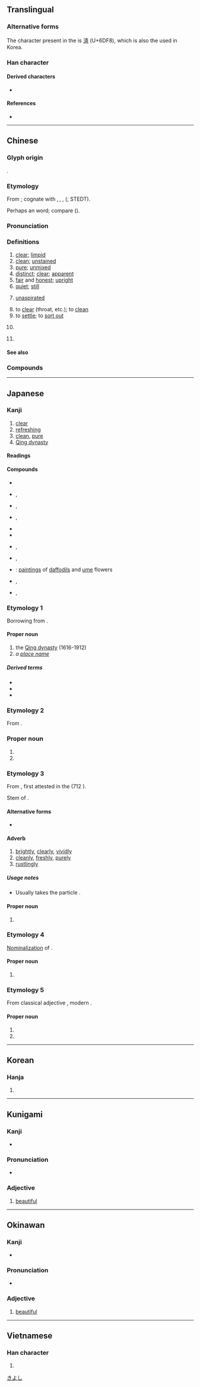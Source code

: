 {{also|淸}}
{{character info/new}}
==Translingual==
{{stroke order|strokes=11}}
{{stroke order|type=jbw|strokes=11}}

===Alternative forms===
The character present in the {{w|Kangxi dictionary}} is [[淸]] (U+6DF8), which is also the {{w|Hanja|form}} used in Korea.

===Han character===
{{Han char|rn=85|rad=水|as=08|sn=11|four=35127|canj=EQMB|ids=⿰氵青(GHTJV)}}

====Derived characters====
* {{l|mul|[[蔳]], [[𢴆]], [[𤂅]], [[𪸃]], [[𬈚]], [[𬈴]], [[𤄯]], [[𠑴]]}}

====References====
* {{Han ref|kx=0633.371|dkj=17695|dj=1038.010|hdz=31637.110|uh=6E05|ud=28165|bh=B24D|bd=45645}}

----

==Chinese==
{{zh-forms|alt=淸}}
{{zh-wp|zh:清朝|zh:清姓}}

===Glyph origin===
{{Han etym}}
{{Han compound|水|青|alt1=氵|c1=s|c2=p|t1=water|ls=psc}}.

===Etymology===
From {{inh|zh|sit-pro|*(t)s(j)aŋ||clear; pure; clean}}; cognate with {{cog|bo|གཙང||clean; pure}}, {{cog|lus|thiang||to be clear; to be clean; to be pure}}, {{cog|qxs||ɕó}}, {{cog|duu|cangma|'''cang'''ma|clean}} ({{zh-ref|Schuessler, 2007}}; STEDT).

Perhaps an {{w|Mainland Southeast Asia linguistic area|areal}} word; compare {{cog|mkh-pro|*caŋ||to glitter}} ({{zh-ref|Schuessler, 2007}}).

===Pronunciation===
{{zh-pron
|m=qīng
|m-s=
|c=cing1
|c-t=
|g=
|h=pfs=chhîn/chhiâng;gd=qin1/qiang1
|j=
|mb=chéng
|md=chĭng/chiăng
|md_note=chĭng - literary; chiăng - vernacular (used in placenames, e.g. {{zh-l|*福清}})
|mn=chheng/xm,tp,kh,tn,hc,sx,yl,km,mg:chhiⁿ/qz,lk:chhuiⁿ/zz:chheⁿ/ml:chhiaⁿ
|mn_note=chheng - literary; chhiⁿ/chhuiⁿ/chheⁿ - vernacular (limited, e.g. {{zh-l|*清明}}); chhiaⁿ - vernacular (used in placenames, e.g. {{zh-l|*福清}})
|mn-t=cêng1
|w=1qin
|x=
|mc=y
|oc=y
|cat=a,pn
}}

===Definitions===
{{zh-hanzi}}

# [[clear]]; [[limpid]]
# [[clean]]; [[unstained]]
# [[pure]]; [[unmixed]]
# [[distinct]]; [[clear]]; [[apparent]]
# [[fair]] and [[honest]]; [[upright]]
# [[quiet]]; [[still]]
# {{lb|zh|phonetics}} [[unaspirated]]
# to [[clear]] (throat, etc.); to [[clean]]
# to [[settle]]; to [[sort out]]
# {{zh-div|朝}} {{w|Qing dynasty}}
# {{surname|lang=zh}}

====See also====
{{zh-Chinese dynasties}}

===Compounds===
{{zh-der|清白|清碧|清倉|清冊|清茶|清查|清產核資|清償|清場|清唱|清炒|清澈|清徹|清晨|清澄|清除|清楚|清醇|清脆|清單|清淡|清黨|清道|清道夫|清點|清燉|清芬|清風|清風兩袖|清福|清高|清稿|清歌|清官|清光|清規|清規戒律|清貴|清寒|清和|清還|清灰冷灶|清輝|清暉|清火|清寂|清減|清檢|清健|清剿|清繳|清教徒|清潔|清潔工|清結|清勁風|清淨|清靜|清君側|清俊|清峻|清口|清苦|清庫|清朗|清冷|清理|清麗|清廉|清涼|清涼油|清亮|清冽|清流|清美|清名|清明|清噴漆|清貧|清平|清漆|清奇|清綺|清氣|清訖|清淺|清欠|清秋|清癯|清曲|清趣|清泉|清熱|清潤|清掃|清瘦|清爽|清水牆|清水衙門|清算|清談|清湯|清湯寡水|清湯寡水兒|清甜|清通|清退|清婉|清晰|清晰度|清洗|清鮮|清閒|清香|清曉|清心|清新|清馨|清醒|清興|清秀|清雅|清揚|清樣|清恙|清野|清夜|清一色|清議|輕逸|清音|清瑩|清幽|清油|清遊|清越|清早|清湛|清賬|清真|清真教|清真寺|清蒸|清正|澄清|三清|不清不白|上清|寅清|冷灶清鍋|刑清|一清專案|不清|天高氣清|十清九濁|大清律|兩袖清風|上清童子|冷冷清清|俟河之清|大清會典|大清河|四清六活|冰清水冷|付清|山清水秀|冷清|妙舞清歌|弊絕風清|大清早|冰清|廓清|假撇清|巴寡婦清|冰清鬼冷|劃清|太清|堅壁清野|全清|六根清淨|不清不潔|大清早上|一清二白|天朗氣清|了清|大清早起|含糊不清|品格清高|免疫血清|天清氣朗|三清道觀|乾清宮/乾清宫|反清復明|區宇一清|不清不楚|一清二楚|出清|冷清清|冰清玉潤|冰清玉潔|劃清界線|倒清尊|一清如水|清風徐來|拋清|清室|神智不清|洌清|清狂|清酌庶饈|條理不清|河清|清津|清課|清淨無為|牙白口清|清水池|清明節|清議報|清水煙|清潔溜溜|激濁揚清|扯不清|清厲|源清流清|混淆不清|清商樂|攬轡澄清|清唱劇|清譽|神清氣正|碧波爽清|濛昧不清|清談高論|清靜寡欲|清介|清耿耿|清真詞|清誨|清客|清平調|清聖濁賢|正本清源|清聖祖|清績|清茶淡飯|清釅|清桿運動|清拔|清茶淡話|扳纏不清|清世祖|河清海晏|澄清天下|清貫|清水祖師|清異錄|清澂|清清楚楚|摧陷廓清|抗血清|清清疏疏|清稿本|清歌妙舞|月明風清|揚清抑濁|清士|數不清|清話|摸不清|清朝|清曹峻府|清頭|清清白白|清平世界|清淨守節|清純|清華園|洗清|清玩|清潔者|河清難俟|清門|清靜無為|清原正本|揚州清曲|清華|澄清湖|清濁同流|清吟小班|穆清|穆如清風|清風勁節|清裁|清切|政簡刑清|清聲|清世|月白風清|水清石見|神清骨秀|神清氣爽|神清氣朗|神清氣和|神清氣全|揚清激濁|清標|政清獄簡|水木清華|清化|清都|清泠|沒清頭|泰清|清雅絕塵|眉目不清|眉清目秀|眉清目朗|清顯|濁涇清渭|清蹕傳道|清風高節|清華大學|清江浦|月朗風清|百丈清規|清塵|清風高誼|清恬|水潔冰清|清理門戶|清吹|清謳微吟|清言|玉潔冰清|清酌|清潔劑|清修|清晰可見|玉清|清塵濁水|清高宗|熬清守淡|正直清廉|源清流淨|撇清|清樂|清要|清水貨|清心寡慾|清德宗|眉目清明|清渭濁涇|清祀|清霽|滿清|清鑠|清史稿|清慎|清太祖|源清流潔|清新俊逸|擁篲清道|清風朗月|清風明月|清風峻節|清顏|清蹕|清貧如洗|清詞麗句|清芬志|清艙|清臞|清耳悅心|清禁|清神|清眼鬼|清發|清濁|清澹|清漣|清溪|清湯掛麵|清清秀秀|清水|清望|清新雋永|清操|清廷|清幫|清帳|清察|清寒子弟|清商|清劭|清典|清光滑辣|清人|清么|清世宗|清丈|明月清風|淡飯清茶|正身清心|淒清|清麗俊逸|淑清|清酒|水清無魚|濯汙揚清|清廟|抗毒血清|海晏河清|揮麈清談|旁觀者清|抗菌血清|擾人清夢|清心省事|朗月清風|砥礪清節|清閑|摸清|清貧寡欲|認清|蛋清|置水之清|銀河清淺|糾纏不清|說清話|釐清|風清月明|耳根清淨|詞清訟簡|說不清|雙清|黃河清|面目清秀|血清病|迴清倒影|風清月朗|鬧不清|高節清風|貌白神清|維清|風清月皎|風清月白|風清弊絕|風月清照|華清宮|端本清源|高譚清論|門前清|謄清|肅清|言清行濁|血清療法|風清氣爽|血清|肺石風清|行濁言清|說清道白|自命清高|清邁|風清|三清觀|清苑|清河|清明河|清河口|武清|碧清|清坪|清太坪}}

{{zh-cat|Elementary}}

----

==Japanese==

===Kanji===
{{ja-kanji|grade=4|rs=水08}}

# [[clear]]
# [[refreshing]]
# [[clean]], [[pure]]
# [[Qing dynasty]]

====Readings====
{{rfv-pronunciation|ja}}
{{ja-readings
|goon=しょう<しやう
|kanon=せい
|toon=しん
|soon=ちん
|kun=きよ-い, きよ-める, きよ-まる, さや-か
|nanori=あき, いさみ, きよ, きよし, さや, し, すが, すがし, すず, すみ, せ
}}

====Compounds====
{{der-top|Compounds}}
* {{ja-r|清浄|しょうじょう}}
* {{ja-r|清清|せいせい|rom=-}}, {{ja-r|清々|せいせい}}
* {{ja-r|清朝|せいちょう}}, {{ja-r|清朝%体|せいちょう%たい}}
* {{ja-r|清洒|せいしゃ|rom=-}}, {{ja-r|清灑|せいしゃ}}
* {{ja-r|清酒|せいしゅ}}
* {{ja-r|清浄|せいじょう}}
* {{ja-r|清遊|せいゆう|rom=-}}, {{ja-r|清游|せいゆう}}
* {{ja-r|廓清|かくせい|rom=-}}, {{ja-r|郭清|かくせい}}
* {{ja-r|双清|そうせい}}: [[painting]]s of [[daffodil]]s and [[ume]] flowers
* {{ja-r|清水|きよみず}}, {{ja-r|清水|しみず}}
* {{ja-r|清清|すがすが|rom=-}}, {{ja-r|清々|すがすが}}
{{der-bottom}}

===Etymology 1===
<div style="float:right;">
{{wp|lang=ja}}
{{wp|Qing dynasty}}
</div>
{{ja-kanjitab|しん|yomi=o}}
Borrowing from {{bor|ja|cmn|sort=しん|-}} {{bor|ja|zh|sort=しん|-}} {{m|zh|清|tr=qīng|lit=[[bright]], [[clear]]}}.

====Proper noun====
{{ja-pos|proper|しん}}

# the [[Qing dynasty]] (1616-1912)
# ''a [[place name]]''

=====Derived terms=====
{{der-top}}
* {{ja-r|清国|^しん-こく}}
* {{ja-r|清朝|^しん-ちょう}}
* {{ja-r|日清|^にっしん}}
{{der-bottom}}

===Etymology 2===
{{ja-kanjitab|せい|yomi=o}}

From {{bor|ja|ltc|sort=せい|-}} {{ltc-l|清}}.

===Proper noun===
{{ja-pos|proper|せい}}

# {{given name|female|lang=ja|A=a|nodot=1|sort=せい}}
# {{surname|lang=ja|A=a|nodot=1|sort=せい}}

===Etymology 3===
{{ja-kanjitab|さや|yomi=k}}

From {{inh|ja|ojp|sort=さや|-}}, first attested in the ''{{w|Kojiki}}'' (712 {{CE}}).

Stem of {{m|ja|清か|tr=sayaka||[[bright]], [[clear]]}}.

====Alternative forms====
* {{ja-l|明}}

====Adverb====
{{ja-pos|adverb|さや}}

# [[brightly]], [[clearly]], [[vividly]]
# [[cleanly]], [[freshly]], [[purely]]
# [[rustlingly]]

=====Usage notes=====
* Usually takes the particle {{m|ja|に|tr=ni}}.

====Proper noun====
{{ja-pos|proper|さや}}

# {{given name|female|lang=ja|A=a|nodot=1|sort=さや}}

===Etymology 4===
{{ja-kanjitab|さやか|yomi=k}}

[[nominalization|Nominalization]] of {{m|ja|清か|tr=sayaka||[[bright]], [[clear]]}}.

====Proper noun====
{{ja-pos|proper|さやか}}

# {{given name|female|lang=ja|A=a|nodot=1|sort=さやか}}

===Etymology 5===
{{ja-kanjitab|きよし|yomi=k}}

From classical adjective {{m|ja|清し|tr=kiyoshi}}, modern {{m|ja|清い|tr=kiyoi||[[clear]]}}.

====Proper noun====
{{ja-pos|proper|きよし}}

# {{surname|lang=ja|A=a|nodot=1|sort=きよし}}
# {{given name|unisex|lang=ja|A=a|nodot=1|sort=きよし}}

[[Category:Japanese male given names|きよし]]

----

==Korean==

===Hanja===
{{ko-hanja|hangeul=청|eumhun=|rv=cheong|mr=ch'ŏng|y=cheng}}

# {{defn|lang=ko|sort=水08}}

----

==Kunigami==

===Kanji===
{{head|xug|kanji}}

* {{ja-readings|kun=[[すーらせん]] ([[清ーらせん]], suurasen)}}

===Pronunciation===
* {{IPA|/suːɾase̞ŋ/|lang=xug}}

===Adjective===
{{head|xug|adjective|hiragana|すーらせん|romaji|suurasen}}

# [[beautiful]]

----

==Okinawan==

===Kanji===
{{head|ryu|kanji}}

* {{ja-readings|kun=[[ちゅらさん]] ([[清らさん]], churasan)}}

===Pronunciation===
* {{IPA|/t͡ɕuɾasaŋ/|lang=ryu}}

===Adjective===
{{head|ryu|adjective|hiragana|ちゅらさん|romaji|churasan}}

# [[beautiful]]

----

==Vietnamese==

===Han character===
{{vi-hantu|[[thanh]], [[thảnh]], [[thênh]], [[thinh]]|rs=水08}}

# {{defn|lang=vi|sort=水08}}